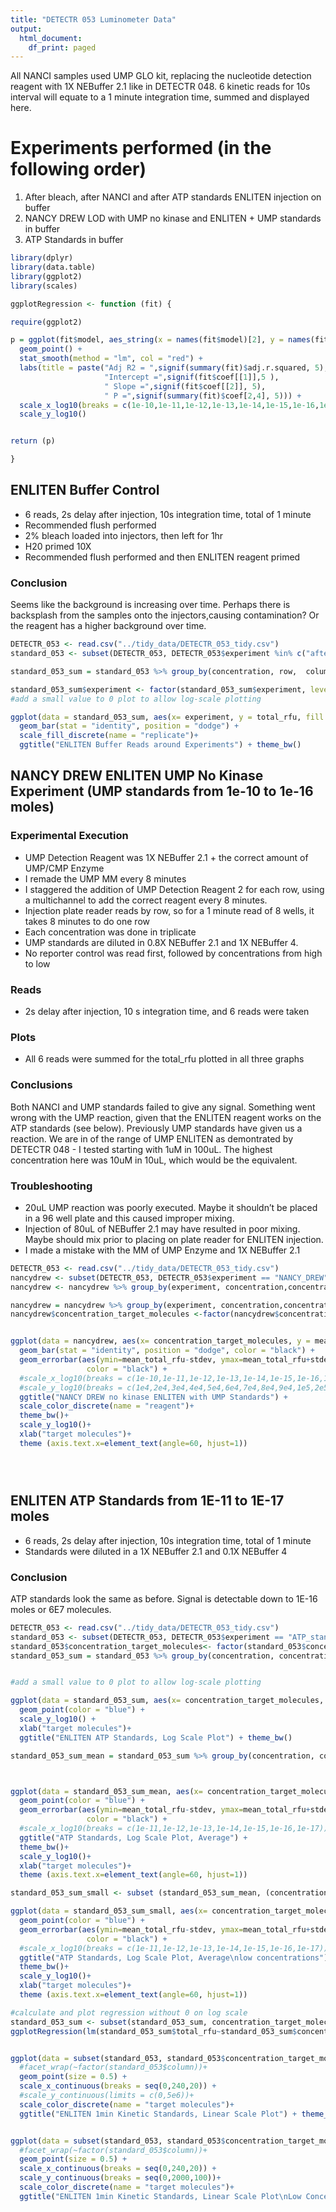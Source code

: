 ```yaml
---
title: "DETECTR 053 Luminometer Data"
output:
  html_document:
    df_print: paged
---
```


All NANCI samples used UMP GLO kit, replacing the nucleotide detection reagent with 1X NEBuffer 2.1 like in DETECTR 048. 6 kinetic reads for 10s interval will equate to a 1 minute integration time, summed and displayed here. 

# Experiments performed (in the following order)
1. After bleach, after NANCI and after ATP standards ENLITEN injection on buffer
2. NANCY DREW LOD with UMP no kinase and ENLITEN + UMP standards in buffer
3. ATP Standards in buffer


```r
library(dplyr)
library(data.table)
library(ggplot2)
library(scales)
```


```r
ggplotRegression <- function (fit) {

require(ggplot2)

p = ggplot(fit$model, aes_string(x = names(fit$model)[2], y = names(fit$model)[1])) + 
  geom_point() +
  stat_smooth(method = "lm", col = "red") +
  labs(title = paste("Adj R2 = ",signif(summary(fit)$adj.r.squared, 5),
                     "Intercept =",signif(fit$coef[[1]],5 ),
                     " Slope =",signif(fit$coef[[2]], 5),
                     " P =",signif(summary(fit)$coef[2,4], 5))) +
  scale_x_log10(breaks = c(1e-10,1e-11,1e-12,1e-13,1e-14,1e-15,1e-16,1e-17))+
  scale_y_log10()


return (p)

}

```

## ENLITEN Buffer Control
+ 6 reads, 2s delay after injection, 10s integration time, total of 1 minute
+ Recommended flush performed
+ 2% bleach loaded into injectors, then left for 1hr
+ H20 primed 10X
+ Recommended flush performed and then ENLITEN reagent primed

### Conclusion 
Seems like the background is increasing over time. Perhaps there is backsplash from the samples onto the injectors,causing contamination? Or the reagent has a higher background over time.

```r
DETECTR_053 <- read.csv("../tidy_data/DETECTR_053_tidy.csv")
standard_053 <- subset(DETECTR_053, DETECTR_053$experiment %in% c("after_ATP_standards", "after_NANCY_DREW","before_NANCY_DREW"))

standard_053_sum = standard_053 %>% group_by(concentration, row,  column, well, experiment) %>% summarize (total_rfu=sum(rfu_value))

standard_053_sum$experiment <- factor(standard_053_sum$experiment, levels = c("before_NANCY_DREW","after_NANCY_DREW","after_ATP_standards"))
#add a small value to 0 plot to allow log-scale plotting

ggplot(data = standard_053_sum, aes(x= experiment, y = total_rfu, fill = factor(column))) + 
  geom_bar(stat = "identity", position = "dodge") +
  scale_fill_discrete(name = "replicate")+
  ggtitle("ENLITEN Buffer Reads around Experiments") + theme_bw()

```


## NANCY DREW ENLITEN UMP No Kinase Experiment (UMP standards from 1e-10 to 1e-16 moles)

### Experimental Execution
+ UMP Detection Reagent was 1X NEBuffer 2.1 + the correct amount of UMP/CMP Enzyme
+ I remade the UMP MM every 8 minutes
+ I staggered the addition of UMP Detection Reagent 2 for each row, using a multichannel to add the correct reagent every 8 minutes.
+ Injection plate reader reads by row, so for a 1 minute read of 8 wells, it takes 8 minutes to do one row
+ Each concentration was done in triplicate
+ UMP standards are diluted in 0.8X NEBuffer 2.1 and 1X NEBuffer 4.
+ No reporter control was read first, followed by concentrations from high to low

### Reads
+ 2s delay after injection, 10 s integration time, and 6 reads were taken

### Plots
+ All 6 reads were summed for the total_rfu plotted in all three graphs

### Conclusions
Both NANCI and UMP standards failed to give any signal. Something went wrong with the UMP reaction, given that the ENLITEN reagent works on the ATP standards (see below). Previously UMP standards have given us a reaction. We are in of the range of UMP ENLITEN as demontrated by DETECTR 048 - I tested starting with 1uM in 100uL. The highest concentration here was 10uM in 10uL, which would be the equivalent.

### Troubleshooting
+ 20uL UMP reaction was poorly executed. Maybe it shouldn't be placed in a 96 well plate and this caused improper mixing.
+ Injection of 80uL of NEBuffer 2.1 may have resulted in poor mixing. Maybe should mix prior to placing on plate reader for ENLITEN injection.
+ I made a mistake with the MM of UMP Enzyme and 1X NEBuffer 2.1

```r
DETECTR_053 <- read.csv("../tidy_data/DETECTR_053_tidy.csv")
nancydrew <- subset(DETECTR_053, DETECTR_053$experiment == "NANCY_DREW")
nancydrew <- nancydrew %>% group_by(experiment, concentration,concentration_target_molecules, concentration_target_molecules_number, sample_set, well, row, column) %>% summarize (total_rfu = sum(rfu_value))

nancydrew = nancydrew %>% group_by(experiment, concentration,concentration_target_molecules, concentration_target_molecules_number, sample_set) %>% summarize (mean_total_rfu = mean(total_rfu), stdev = sd(total_rfu))
nancydrew$concentration_target_molecules <-factor(nancydrew$concentration_target_molecules, levels = c("no_reporter","2.4E10","2.4E9","2.4E8","2.4E7","2.4E6","2.4E5","2.4E10-mismatched-target","6E13","6E12","6E11","6E10","6E9","6E8","6E7","0"))


ggplot(data = nancydrew, aes(x= concentration_target_molecules, y = mean_total_rfu, fill = sample_set)) + 
  geom_bar(stat = "identity", position = "dodge", color = "black") +
  geom_errorbar(aes(ymin=mean_total_rfu-stdev, ymax=mean_total_rfu+stdev), width=.2,
                 color = "black") +
  #scale_x_log10(breaks = c(1e-10,1e-11,1e-12,1e-13,1e-14,1e-15,1e-16,1e-17,1e-18,1e-19,1e-20))+
  #scale_y_log10(breaks = c(1e4,2e4,3e4,4e4,5e4,6e4,7e4,8e4,9e4,1e5,2e5,3e5,4e5,5e5,1e6) )+ 
  ggtitle("NANCY DREW no kinase ENLITEN with UMP Standards") + 
  scale_color_discrete(name = "reagent")+
  theme_bw()+
  scale_y_log10()+ 
  xlab("target molecules")+
  theme (axis.text.x=element_text(angle=60, hjust=1))





```

## ENLITEN ATP Standards from 1E-11 to 1E-17 moles
+ 6 reads, 2s delay after injection, 10s integration time, total of 1 minute
+ Standards were diluted in a 1X NEBuffer 2.1 and 0.1X NEBuffer 4

### Conclusion 
ATP standards look the same as before. Signal is detectable down to 1E-16 moles or 6E7 molecules.

```r
DETECTR_053 <- read.csv("../tidy_data/DETECTR_053_tidy.csv")
standard_053 <- subset(DETECTR_053, DETECTR_053$experiment == "ATP_standards")
standard_053$concentration_target_molecules<- factor(standard_053$concentration_target_molecules, levels = c("buffer","6E6","6E7","6E8","6E9","6E10","6E11","6E12"))
standard_053_sum = standard_053 %>% group_by(concentration, concentration_target_molecules,concentration_target_molecules_number, row, column, well, experiment) %>% summarize (total_rfu=sum(rfu_value))


#add a small value to 0 plot to allow log-scale plotting

ggplot(data = standard_053_sum, aes(x= concentration_target_molecules, y = total_rfu)) + 
  geom_point(color = "blue") +
  scale_y_log10() +
  xlab("target molecules")+
  ggtitle("ENLITEN ATP Standards, Log Scale Plot") + theme_bw()

standard_053_sum_mean = standard_053_sum %>% group_by(concentration, concentration_target_molecules,concentration_target_molecules_number, experiment) %>% summarize (mean_total_rfu = mean(total_rfu), stdev = sd(total_rfu))



ggplot(data = standard_053_sum_mean, aes(x= concentration_target_molecules, y = mean_total_rfu))+
  geom_point(color = "blue") +
  geom_errorbar(aes(ymin=mean_total_rfu-stdev, ymax=mean_total_rfu+stdev), width=.1,
                 color = "black") +
  #scale_x_log10(breaks = c(1e-11,1e-12,1e-13,1e-14,1e-15,1e-16,1e-17))+
  ggtitle("ATP Standards, Log Scale Plot, Average") + 
  theme_bw()+
  scale_y_log10()+ 
  xlab("target molecules")+
  theme (axis.text.x=element_text(angle=60, hjust=1))

standard_053_sum_small <- subset (standard_053_sum_mean, (concentration_target_molecules_number < 6e9) )

ggplot(data = standard_053_sum_small, aes(x= concentration_target_molecules, y = mean_total_rfu))+
  geom_point(color = "blue") +
  geom_errorbar(aes(ymin=mean_total_rfu-stdev, ymax=mean_total_rfu+stdev), width=.1,
                 color = "black") +
  #scale_x_log10(breaks = c(1e-11,1e-12,1e-13,1e-14,1e-15,1e-16,1e-17))+
  ggtitle("ATP Standards, Log Scale Plot, Average\nlow concentrations") + 
  theme_bw()+
  scale_y_log10()+ 
  xlab("target molecules")+
  theme (axis.text.x=element_text(angle=60, hjust=1))

#calculate and plot regression without 0 on log scale
standard_053_sum <- subset(standard_053_sum, concentration_target_molecules_number != 0)
ggplotRegression(lm(standard_053_sum$total_rfu~standard_053_sum$concentration_target_molecules_number))


ggplot(data = subset(standard_053, standard_053$concentration_target_molecules_number != 6E12), aes(x= read_number, y = rfu_value, color = factor(concentration_target_molecules_number))) + 
  #facet_wrap(~factor(standard_053$column))+
  geom_point(size = 0.5) +
  scale_x_continuous(breaks = seq(0,240,20)) +
  #scale_y_continuous(limits = c(0,5e6))+
  scale_color_discrete(name = "target molecules")+
  ggtitle("ENLITEN 1min Kinetic Standards, Linear Scale Plot") + theme_bw()


ggplot(data = subset(standard_053, standard_053$concentration_target_molecules_number < 6E9), aes(x= read_number, y = rfu_value, color = factor(concentration_target_molecules_number))) + 
  #facet_wrap(~factor(standard_053$column))+
  geom_point(size = 0.5) +
  scale_x_continuous(breaks = seq(0,240,20)) +
  scale_y_continuous(breaks = seq(0,2000,100))+
  scale_color_discrete(name = "target molecules")+
  ggtitle("ENLITEN 1min Kinetic Standards, Linear Scale Plot\nLow Concentrations") + theme_bw()

```